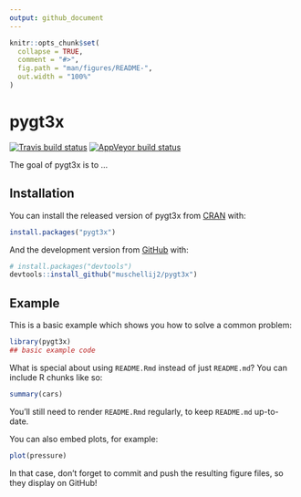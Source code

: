 ```yaml
---
output: github_document
---
```





<!-- README.md is generated from README.Rmd. Please edit that file -->

```r
knitr::opts_chunk$set(
  collapse = TRUE,
  comment = "#>",
  fig.path = "man/figures/README-",
  out.width = "100%"
)
```

# pygt3x

<!-- badges: start -->
[![Travis build status](https://travis-ci.com/muschellij2/pygt3x.svg?branch=master)](https://travis-ci.com/muschellij2/pygt3x)
[![AppVeyor build status](https://ci.appveyor.com/api/projects/status/github/muschellij2/pygt3x?branch=master&svg=true)](https://ci.appveyor.com/project/muschellij2/pygt3x)
<!-- badges: end -->

The goal of pygt3x is to ...

## Installation

You can install the released version of pygt3x from [CRAN](https://CRAN.R-project.org) with:

``` r
install.packages("pygt3x")
```

And the development version from [GitHub](https://github.com/) with:

``` r
# install.packages("devtools")
devtools::install_github("muschellij2/pygt3x")
```
## Example

This is a basic example which shows you how to solve a common problem:

```r
library(pygt3x)
## basic example code
```

What is special about using `README.Rmd` instead of just `README.md`? You can include R chunks like so:

```r
summary(cars)
```

You'll still need to render `README.Rmd` regularly, to keep `README.md` up-to-date.

You can also embed plots, for example:

```r
plot(pressure)
```

In that case, don't forget to commit and push the resulting figure files, so they display on GitHub!
